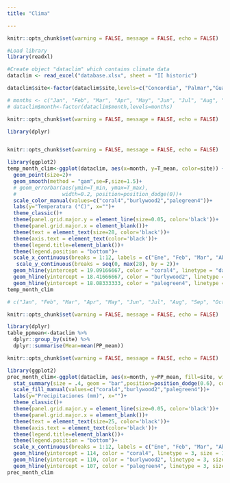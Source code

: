 ```yaml
---
title: "Clima"

---
```


```r
knitr::opts_chunk$set(warning = FALSE, message = FALSE, echo = FALSE)

#Load library
library(readxl)

#Create object "dataclim" which contains climate data
dataclim <- read_excel("database.xlsx", sheet = "II historic")

dataclim$site<-factor(dataclim$site,levels=c("Concordia", "Palmar","Gualeguaychu"),labels = c("Concordia", "PN El Palmar","Gualeguaychu"))

# months <- c("Jan", "Feb", "Mar", "Apr", "May", "Jun", "Jul", "Aug", "Sep", "Oct", "Nov", "Dec")
# dataclim$month<-factor(dataclim$month,levels=months)

```

```r
knitr::opts_chunk$set(warning = FALSE, message = FALSE, echo = FALSE)

library(dplyr)



```

```r
knitr::opts_chunk$set(warning = FALSE, message = FALSE, echo = FALSE)

library(ggplot2)
temp_month_clim<-ggplot(dataclim, aes(x=month, y=T_mean, color=site)) +
  geom_point(size=2)+
  geom_smooth(method = "gam",se=F,size=1.5)+
  # geom_errorbar(aes(ymin=T_min, ymax=T_max),
  #               width=0.2, position=position_dodge(0))+
  scale_color_manual(values=c("coral4","burlywood2","palegreen4"))+
  labs(y="Temperatura (°C)", x="")+
  theme_classic()+
  theme(panel.grid.major.y = element_line(size=0.05, color='black'))+
  theme(panel.grid.major.x = element_blank())+
  theme(text = element_text(size=28, color='black'))+
  theme(axis.text = element_text(color='black'))+
  theme(legend.title=element_blank())+
  theme(legend.position = "bottom")+
  scale_x_continuous(breaks = 1:12, labels = c("Ene", "Feb", "Mar", "Abr", "May", "Jun", "Jul", "Ago", "Sep", "Oct", "Nov", "Dic"))+
   scale_y_continuous(breaks = seq(0, max(28), by = 2))+
  geom_hline(yintercept = 19.09166667, color = "coral4", linetype = "dashed", size = 1.5)+
  geom_hline(yintercept = 18.41666667, color = "burlywood2", linetype = "dashed", size = 1.5)+
  geom_hline(yintercept = 18.08333333, color = "palegreen4", linetype = "dashed", size = 1.5)
temp_month_clim

# c("Jan", "Feb", "Mar", "Apr", "May", "Jun", "Jul", "Aug", "Sep", "Oct", "Nov", "Dec")
```

```r
knitr::opts_chunk$set(warning = FALSE, message = FALSE, echo = FALSE)

library(dplyr)
table_ppmean<-dataclim %>%
  dplyr::group_by(site) %>%
  dplyr::summarise(Mean=mean(PP_mean))

```

```r
knitr::opts_chunk$set(warning = FALSE, message = FALSE, echo = FALSE)

library(ggplot2)
prec_month_clim<-ggplot(dataclim, aes(x=month, y=PP_mean, fill=site, width=.4)) +
  stat_summary(size = .4, geom = "bar",position=position_dodge(0.6), color="blue") +
  scale_fill_manual(values=c("coral4","burlywood2","palegreen4"))+
  labs(y="Precipitaciones (mm)", x="")+
  theme_classic()+
  theme(panel.grid.major.y = element_line(size=0.05, color='black'))+
  theme(panel.grid.major.x = element_blank())+
  theme(text = element_text(size=25, color='black'))+
  theme(axis.text = element_text(color='black'))+
  theme(legend.title=element_blank())+
  theme(legend.position = "bottom")+
  scale_x_continuous(breaks = 1:12, labels = c("Ene", "Feb", "Mar", "Abr", "May", "Jun", "Jul", "Ago", "Sep", "Oct", "Nov", "Dic"))+
  geom_hline(yintercept = 114, color = "coral4", linetype = 3, size = 1.5)+
  geom_hline(yintercept = 110, color = "burlywood2", linetype = 3, size = 1.5)+
  geom_hline(yintercept = 107, color = "palegreen4", linetype = 3, size = 1.5)
prec_month_clim

```
